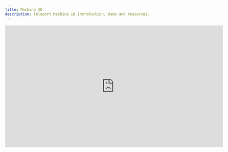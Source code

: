 ```yaml
---
title: Machine ID
description: Teleport Machine ID introduction, demo and resources.
---
```


<iframe
  width="712"
  height="400"
  src="https://www.youtube-nocookie.com/embed/QWd0eqIa9mA?"
  frameBorder="0"
  allow="accelerometer; autoplay; encrypted-media; gyroscope; picture-in-picture"
  allowFullScreen
/>
<br/>

Teleport Machine ID enables machines, such as CI/CD workflows, to securely
authenticate with your Teleport cluster in order to connect to resources and
configure the cluster itself.

Using Machine ID brings the existing benefits of the Teleport platform to
machine access:

- Short-lived, rotating credentials.
- Rich auditing and session recording.
- Fine-grained role-based access control.
- Consistency with your techniques for managing human access.

Machine ID supports a number of use-cases and platforms, but is commonly used
for:

- Granting CI/CD workflows access to SSH servers, Kubernetes Clusters,
  Databases and Applications that are protected by Teleport in order to
  deploy changes.
- Granting SecOps tooling access to SSH servers and Kubernetes Clusters in order
  to run security analysis against them.
- Creating and renewing credentials for custom scripts that leverage `tctl` or
  the Teleport API in order to control Teleport configuration.

## Overview

Machine ID is used through an agent called `tbot`. `tbot` authenticates
with the Teleport cluster and then writes short-lived credentials and
configuration files (known as artifacts) to configured destinations (such as a
directory). These credentials can then be used by other tools to access a
Teleport cluster and its resources. In daemon mode, `tbot` continually renews
the short-lived credentials before they expire.

`tbot` authenticates with the Teleport cluster using a join token which grants
access to a Bot User. A Bot User is similar to a normal Teleport user but is
only accessible via a join token and cannot be "logged into" like a normal
user. A Bot User holds a single role, known as the Bot Role. This role gives
`tbot` the ability to generate certificates for specified Teleport roles.

## Further Reading

- [Getting Started Guide](./getting-started.mdx): A quick-start non-production guide intended to familiarise the reader with Machine ID.
- [Platform Guides](./platform-guides.mdx): How to install and configuring Machine ID on specific platforms.
- [Access Guides](./access-guides.mdx): How to use Machine ID to access Teleport resources.
- [Frequently Asked Questions](./faq.mdx): Commonly asked questions.
- [Troubleshooting Guide](./troubleshooting.mdx): Common issues and how to solve them.
- [Architecture](./architecture.mdx): A technical deep-dive into how Machine ID works.
